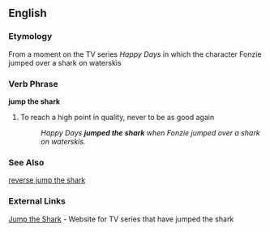== English ==

===Etymology===
From a moment on the TV series ''Happy Days'' in which the character Fonzie jumped over a shark on waterskis

=== Verb Phrase ===
'''jump the shark'''

# {{idiom}} To reach a high point in quality, never to be as good again
#: ''Happy Days '''jumped the shark''' when Fonzie jumped over a shark on waterskis.''

=== See Also ===

[[reverse jump the shark]]

=== External Links ===
[http://www.jumptheshark.com Jump the Shark] - Website for TV series that have jumped the shark